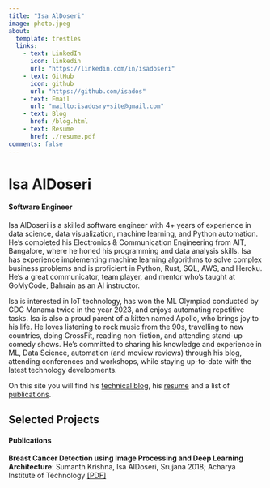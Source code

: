 ```yaml
---
title: "Isa AlDoseri"
image: photo.jpeg
about:
  template: trestles
  links:
    - text: LinkedIn
      icon: linkedin
      url: "https://linkedin.com/in/isadoseri"
    - text: GitHub
      icon: github
      url: "https://github.com/isados"
    - text: Email
      url: "mailto:isadosry+site@gmail.com"
    - text: Blog
      href: /blog.html
    - text: Resume
      href: ./resume.pdf
comments: false
---
```

::: {.column-page}

<span><h1>Isa AlDoseri</h1> <h4>Software Engineer</h4></span>


Isa AlDoseri is a skilled software engineer with 4+ years of experience in data science, data visualization, machine learning, and Python automation. He's completed his Electronics & Communication Engineering from AIT, Bangalore, where he honed his programming and data analysis skills. Isa has experience implementing machine learning algorithms to solve complex business problems and is proficient in Python, Rust, SQL, AWS, and Heroku. He's a great communicator, team player, and mentor who's taught at GoMyCode, Bahrain as an AI instructor.

Isa is interested in IoT technology, has won the ML Olympiad conducted by GDG Manama twice in the year 2023, and enjoys automating repetitive tasks. Isa is also a proud parent of a kitten named Apollo, who brings joy to his life. He loves listening to rock music from the 90s, travelling to new countries, doing CrossFit, reading non-fiction, and attending stand-up comedy shows. He's committed to sharing his knowledge and experience in ML, Data Science, automation (and moview reviews) through his blog, attending conferences and workshops, while staying up-to-date with the latest technology developments.

On this site you will find his [technical blog](blog.html), his [resume](resume.pdf) and a list of [publications](papers).
<p></p>

## Selected Projects

#### Publications

**Breast Cancer Detection using Image Processing and Deep Learning Architecture**: Sumanth Krishna, Isa AlDoseri, Srujana 2018; Acharya Institute of Technology [[PDF]](/papers/breast-cancer-paper.pdf)</p>

<!-- **Classification and mapping of low-statured shrubland cover types in post-agricultural landscapes of the US Northeast.** Mahoney, MJ, Johnson, LK, Guinan, AZ, and Beier, CM. 2022. International Journal of Remote Sensing 43(19-24): 7117-7138. [https://doi.org/10.1080/01431161.2022.2155086](https://doi.org/10.1080/01431161.2022.2155086) -->

<!-- #### Python Packages -->

:::

<link rel="me" href="https://fosstodon.org/@MikeMahoney218">
